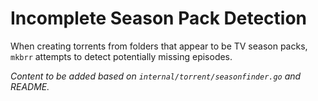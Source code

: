 # Incomplete Season Pack Detection

When creating torrents from folders that appear to be TV season packs, `mkbrr` attempts to detect potentially missing episodes.

*Content to be added based on `internal/torrent/seasonfinder.go` and README.*
